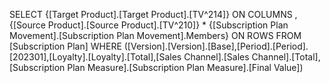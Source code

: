 SELECT {[Target Product].[Target Product].[TV^214]} ON COLUMNS , {[Source Product].[Source Product].[TV^210]} * {[Subscription Plan Movement].[Subscription Plan Movement].Members} ON ROWS FROM [Subscription Plan] WHERE ([Version].[Version].[Base],[Period].[Period].[202301],[Loyalty].[Loyalty].[Total],[Sales Channel].[Sales Channel].[Total],[Subscription Plan Measure].[Subscription Plan Measure].[Final Value])